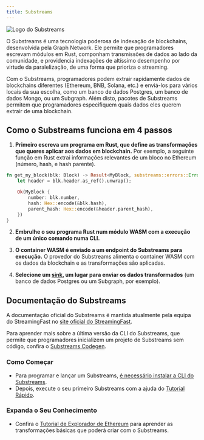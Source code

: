 ```yaml
---
title: Substreams
---
```


![Logo do Substreams](/img/substreams-logo.png)

O Substreams é uma tecnologia poderosa de indexação de blockchains, desenvolvida pela Graph Network. Ele permite que programadores escrevam módulos em Rust, componham transmissões de dados ao lado da comunidade, e providencia indexações de altíssimo desempenho por virtude da paralelização, de uma forma que prioriza o streaming.

Com o Substreams, programadores podem extrair rapidamente dados de blockchains diferentes (Ethereum, BNB, Solana, etc.) e enviá-los para vários locais da sua escolha, como um banco de dados Postgres, um banco de dados Mongo, ou um Subgraph. Além disto, pacotes de Substreams permitem que programadores especifiquem quais dados eles querem extrair de uma blockchain.

## Como o Substreams funciona em 4 passos

1. **Primeiro escreva um programa em Rust, que define as transformações que queres aplicar aos dados em blockchain.** Por exemplo, a seguinte função em Rust extrai informações relevantes de um bloco no Ethereum (número, hash, e hash parente).

```rust
fn get_my_block(blk: Block) -> Result<MyBlock, substreams::errors::Error> {
    let header = blk.header.as_ref().unwrap();

    Ok(MyBlock {
        number: blk.number,
        hash: Hex::encode(&blk.hash),
        parent_hash: Hex::encode(&header.parent_hash),
    })
}
```

2. **Embrulhe o seu programa Rust num módulo WASM com a execução de um único comando numa CLI.**

3. **O container WASM é enviado a um endpoint do Substreams para execução.** O provedor do Substreams alimenta o container WASM com os dados da blockchain e as transformações são aplicadas.

4. **Selecione um [sink](https://substreams.streamingfast.io/documentation/consume/other-sinks), um lugar para enviar os dados transformados** (um banco de dados Postgres ou um Subgraph, por exemplo).

## Documentação do Substreams

A documentação oficial do Substreams é mantida atualmente pela equipa do StreamingFast no [site oficial do StreamingFast](https://substreams.streamingfast.io/).

Para aprender mais sobre a última versão da CLI do Substreams, que permite que programadores inicializem um projeto de Substreams sem código, confira o [Substreams Codegen](https://streamingfastio.medium.com/substreams-codegen-no-code-tool-to-bootstrap-your-project-a11efe0378c6).

### Como Começar

- Para programar e lançar um Substreams, [é necessário instalar a CLI do Substreams](https://substreams.streamingfast.io/documentation/consume/installing-the-cli).
- Depois, execute o seu primeiro Substreams com a ajuda do [Tutorial Rápido](https://substreams.streamingfast.io/documentation/develop/init-project).

### Expanda o Seu Conhecimento

- Confira o [Tutorial de Explorador de Ethereum](https://substreams.streamingfast.io/tutorials/evm) para aprender as transformações básicas que poderá criar com o Substreams.
